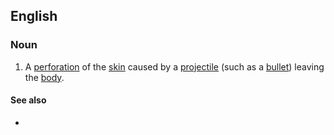 ==English==

===Noun===
{{en-noun|head=[[exit]] [[wound]]}}

# {{context|medicine|forensics}} A [[perforation]] of the [[skin]] caused by a [[projectile]] (such as a [[bullet]]) leaving the [[body]].

====See also====
* {{sense|perforation of the skin}} {{l/en|entry wound}}